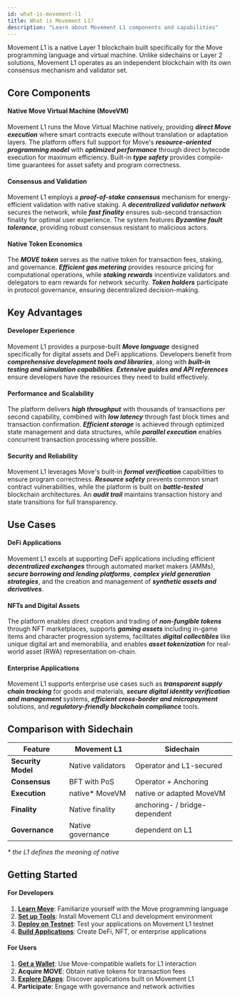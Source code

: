 ```yaml
---
id: what-is-movement-l1
title: What is Movement L1?
description: "Learn about Movement L1 components and capabilities"
---
```


Movement L1 is a native Layer 1 blockchain built specifically for the Move programming language and virtual machine. Unlike sidechains or Layer 2 solutions, Movement L1 operates as an independent blockchain with its own consensus mechanism and validator set.

## Core Components

#### Native Move Virtual Machine (MoveVM)
Movement L1 runs the Move Virtual Machine natively, providing _**direct Move execution**_ where smart contracts execute without translation or adaptation layers. The platform offers full support for Move's _**resource-oriented programming model**_ with _**optimized performance**_ through direct bytecode execution for maximum efficiency. Built-in _**type safety**_ provides compile-time guarantees for asset safety and program correctness.

#### Consensus and Validation
Movement L1 employs a _**proof-of-stake consensus**_ mechanism for energy-efficient validation with native staking. A _**decentralized validator network**_ secures the network, while _**fast finality**_ ensures sub-second transaction finality for optimal user experience. The system features _**Byzantine fault tolerance**_, providing robust consensus resistant to malicious actors.

#### Native Token Economics
The _**MOVE token**_ serves as the native token for transaction fees, staking, and governance. _**Efficient gas metering**_ provides resource pricing for computational operations, while _**staking rewards**_ incentivize validators and delegators to earn rewards for network security. _**Token holders**_ participate in protocol governance, ensuring decentralized decision-making.

## Key Advantages

#### Developer Experience
Movement L1 provides a purpose-built _**Move language**_ designed specifically for digital assets and DeFi applications. Developers benefit from _**comprehensive development tools and libraries**_, along with _**built-in testing and simulation capabilities**_. _**Extensive guides and API references**_ ensure developers have the resources they need to build effectively.

#### Performance and Scalability
The platform delivers _**high throughput**_ with thousands of transactions per second capability, combined with _**low latency**_ through fast block times and transaction confirmation. _**Efficient storage**_ is achieved through optimized state management and data structures, while _**parallel execution**_ enables concurrent transaction processing where possible.

#### Security and Reliability
Movement L1 leverages Move's built-in _**formal verification**_ capabilities to ensure program correctness. _**Resource safety**_ prevents common smart contract vulnerabilities, while the platform is built on _**battle-tested**_ blockchain architectures. An _**audit trail**_ maintains transaction history and state transitions for full transparency.

## Use Cases

#### DeFi Applications
Movement L1 excels at supporting DeFi applications including efficient _**decentralized exchanges**_ through automated market makers (AMMs), _**secure borrowing and lending platforms**_, _**complex yield generation strategies**_, and the creation and management of _**synthetic assets and derivatives**_.

#### NFTs and Digital Assets
The platform enables direct creation and trading of _**non-fungible tokens**_ through NFT marketplaces, supports _**gaming assets**_ including in-game items and character progression systems, facilitates _**digital collectibles**_ like unique digital art and memorabilia, and enables _**asset tokenization**_ for real-world asset (RWA) representation on-chain.

#### Enterprise Applications
Movement L1 supports enterprise use cases such as _**transparent supply chain tracking**_ for goods and materials, _**secure digital identity verification and management**_ systems, _**efficient cross-border and micropayment**_ solutions, and _**regulatory-friendly blockchain compliance**_ tools.

## Comparison with Sidechain

| Feature | Movement L1 | Sidechain |
|---------|-------------|-------------------|
| **Security Model** | Native validators | Operator and L1-secured |
| **Consensus** | BFT with PoS | Operator + Anchoring |
| **Execution** | native* MoveVM | native or adapted MoveVM |
| **Finality** | Native finality | anchoring- / bridge-dependent |
| **Governance** | Native governance | dependent on L1 |

_* the L1 defines the meaning of native_

## Getting Started

#### For Developers
1. **[Learn Move](/general/l1/introductionToMove)**: Familiarize yourself with the Move programming language
2. **[Set up Tools](/devs/movementcli)**: Install Movement CLI and development environment
3. **[Deploy on Testnet](/general/networks/testnet)**: Test your applications on Movement L1 testnet
4. **[Build Applications](/devs/firstMoveContract)**: Create DeFi, NFT, or enterprise applications

#### For Users
1. **[Get a Wallet](/general/usingmovement/connect_to_movement)**: Use Move-compatible wallets for L1 interaction
2. **Acquire MOVE**: Obtain native tokens for transaction fees
3. **[Explore DApps](https://explorer.movementnetwork.xyz/)**: Discover applications built on Movement L1
4. **Participate**: Engage with governance and network activities
